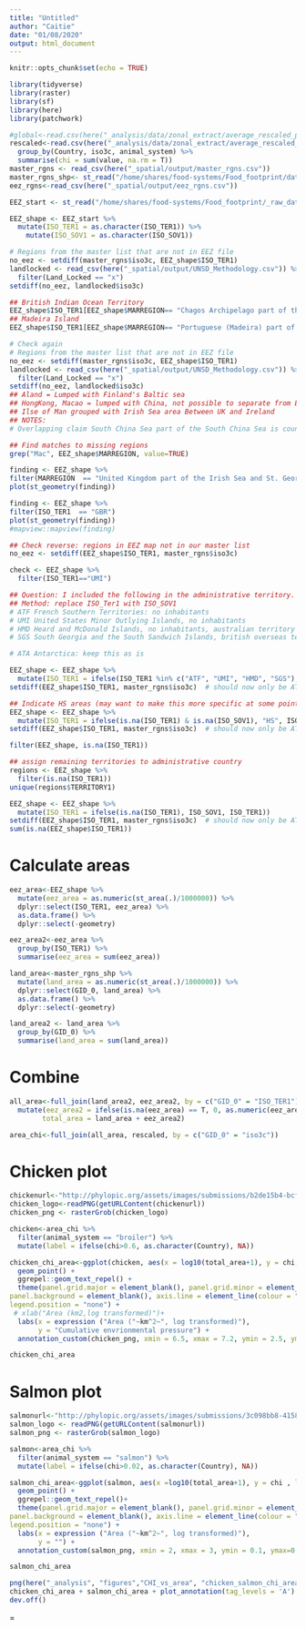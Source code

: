 ```yaml
---
title: "Untitled"
author: "Caitie"
date: "01/08/2020"
output: html_document
---
```


```r
knitr::opts_chunk$set(echo = TRUE)
```

```r
library(tidyverse)
library(raster)
library(sf)
library(here)
library(patchwork)
```

```r
#global<-read.csv(here("_analysis/data/zonal_extract/average_rescaled_pressures_combined_eez_land_global.csv"))
rescaled<-read.csv(here("_analysis/data/zonal_extract/average_rescaled_pressures_country.csv")) %>% 
  group_by(Country, iso3c, animal_system) %>% 
  summarise(chi = sum(value, na.rm = T))
master_rgns <- read_csv(here("_spatial/output/master_rgns.csv"))
master_rgns_shp<- st_read("/home/shares/food-systems/Food_footprint/dataprep/spatial/master_rgns.shp")
eez_rgns<-read_csv(here("_spatial/output/eez_rgns.csv"))
```


```r
EEZ_start <- st_read("/home/shares/food-systems/Food_footprint/_raw_data/marine_regions/Intersect_EEZ_IHO_v4_2020/Intersect_EEZ_IHO_v4_2020.shp")

EEZ_shape <- EEZ_start %>%
  mutate(ISO_TER1 = as.character(ISO_TER1)) %>%
    mutate(ISO_SOV1 = as.character(ISO_SOV1))

# Regions from the master list that are not in EEZ file
no_eez <- setdiff(master_rgns$iso3c, EEZ_shape$ISO_TER1)
landlocked <- read_csv(here("_spatial/output/UNSD_Methodology.csv")) %>%
  filter(Land_Locked == "x") 
setdiff(no_eez, landlocked$iso3c)

## British Indian Ocean Territory
EEZ_shape$ISO_TER1[EEZ_shape$MARREGION== "Chagos Archipelago part of the Indian Ocean"] <- "IOT"  
## Madeira Island
EEZ_shape$ISO_TER1[EEZ_shape$MARREGION== "Portuguese (Madeira) part of the North Atlantic Ocean"] <- "XMI"  

# Check again
# Regions from the master list that are not in EEZ file
no_eez <- setdiff(master_rgns$iso3c, EEZ_shape$ISO_TER1)
landlocked <- read_csv(here("_spatial/output/UNSD_Methodology.csv")) %>%
  filter(Land_Locked == "x") 
setdiff(no_eez, landlocked$iso3c)
## Aland = Lumped with Finland's Baltic sea
## HongKong, Macao = lumped with China, not possible to separate from EEZ map
## Ilse of Man grouped with Irish Sea area Between UK and Ireland
## NOTES:
# Overlapping claim South China Sea part of the South China Sea is counted with China in EEZ map

## Find matches to missing regions
grep("Mac", EEZ_shape$MARREGION, value=TRUE)

finding <- EEZ_shape %>%
filter(MARREGION  == "United Kingdom part of the Irish Sea and St. George's Channel")
plot(st_geometry(finding))

finding <- EEZ_shape %>%
filter(ISO_TER1  == "GBR")
plot(st_geometry(finding))
#mapview::mapview(finding)

## Check reverse: regions in EEZ map not in our master list
no_eez <- setdiff(EEZ_shape$ISO_TER1, master_rgns$iso3c)

check <- EEZ_shape %>%
  filter(ISO_TER1=="UMI")

## Question: I included the following in the administrative territory.  Does this seem reasonable?
## Method: replace ISO_Ter1 with ISO_SOV1
# ATF French Southern Territories: no inhabitants
# UMI United States Minor Outlying Islands, no inhabitants
# HMD Heard and McDonald Islands, no inhabitants, australian territory
# SGS South Georgia and the South Sandwich Islands, british overseas territory

# ATA Antarctica: keep this as is

EEZ_shape <- EEZ_shape %>%
  mutate(ISO_TER1 = ifelse(ISO_TER1 %in% c("ATF", "UMI", "HMD", "SGS"), ISO_SOV1, ISO_TER1))
setdiff(EEZ_shape$ISO_TER1, master_rgns$iso3c)  # should now only be ATA and NA

## Indicate HS areas (may want to make this more specific at some point)
EEZ_shape <- EEZ_shape %>%
  mutate(ISO_TER1 = ifelse(is.na(ISO_TER1) & is.na(ISO_SOV1), "HS", ISO_TER1))
setdiff(EEZ_shape$ISO_TER1, master_rgns$iso3c)  # should now only be ATA and NA

filter(EEZ_shape, is.na(ISO_TER1))

## assign remaining territories to administrative country
regions <- EEZ_shape %>%
  filter(is.na(ISO_TER1)) 
unique(regions$TERRITORY1)

EEZ_shape <- EEZ_shape %>%
  mutate(ISO_TER1 = ifelse(is.na(ISO_TER1), ISO_SOV1, ISO_TER1))
setdiff(EEZ_shape$ISO_TER1, master_rgns$iso3c)  # should now only be ATA and HS
sum(is.na(EEZ_shape$ISO_TER1))
```

# Calculate areas

```r
eez_area<-EEZ_shape %>% 
  mutate(eez_area = as.numeric(st_area(.)/1000000)) %>% 
  dplyr::select(ISO_TER1, eez_area) %>% 
  as.data.frame() %>% 
  dplyr::select(-geometry)

eez_area2<-eez_area %>% 
  group_by(ISO_TER1) %>% 
  summarise(eez_area = sum(eez_area))

land_area<-master_rgns_shp %>% 
  mutate(land_area = as.numeric(st_area(.)/1000000)) %>% 
  dplyr::select(GID_0, land_area) %>% 
  as.data.frame() %>% 
  dplyr::select(-geometry)

land_area2 <- land_area %>% 
  group_by(GID_0) %>% 
  summarise(land_area = sum(land_area))
```

# Combine

```r
all_area<-full_join(land_area2, eez_area2, by = c("GID_0" = "ISO_TER1")) %>% 
  mutate(eez_area2 = ifelse(is.na(eez_area) == T, 0, as.numeric(eez_area)),
        total_area = land_area + eez_area2)
```

```r
area_chi<-full_join(all_area, rescaled, by = c("GID_0" = "iso3c"))
```

# Chicken plot

```r
chickenurl<-"http://phylopic.org/assets/images/submissions/b2de15b4-bcf1-45ad-99ff-c2b9204baa3a.128.png"
chicken_logo<-readPNG(getURLContent(chickenurl))
chicken_png <- rasterGrob(chicken_logo)
```

```r
chicken<-area_chi %>% 
  filter(animal_system == "broiler") %>% 
  mutate(label = ifelse(chi>0.6, as.character(Country), NA))

chicken_chi_area<-ggplot(chicken, aes(x = log10(total_area+1), y = chi, label = label)) +
  geom_point() +
  ggrepel::geom_text_repel() +
  theme(panel.grid.major = element_blank(), panel.grid.minor = element_blank(),
panel.background = element_blank(), axis.line = element_line(colour = "black"),
legend.position = "none") +
 # xlab("Area (km2,log transformed)")+
  labs(x = expression ("Area ("~km^2~", log transformed)"),
       y = "Cumulative envrionmental pressure") +
  annotation_custom(chicken_png, xmin = 6.5, xmax = 7.2, ymin = 2.5, ymax=3)

chicken_chi_area
```

# Salmon plot

```r
salmonurl<-"http://phylopic.org/assets/images/submissions/3c098bb8-4158-4777-b567-80e48049409c.512.png"
salmon_logo <- readPNG(getURLContent(salmonurl))
salmon_png <- rasterGrob(salmon_logo)
```

```r
salmon<-area_chi %>% 
  filter(animal_system == "salmon") %>% 
  mutate(label = ifelse(chi>0.02, as.character(Country), NA))

salmon_chi_area<-ggplot(salmon, aes(x =log10(total_area+1), y = chi , label = label)) +
  geom_point() +
  ggrepel::geom_text_repel()+
  theme(panel.grid.major = element_blank(), panel.grid.minor = element_blank(),
panel.background = element_blank(), axis.line = element_line(colour = "black"),
legend.position = "none") +
  labs(x = expression ("Area ("~km^2~", log transformed)"),
       y = "") +
  annotation_custom(salmon_png, xmin = 2, xmax = 3, ymin = 0.1, ymax=0.2)

salmon_chi_area
```




```r
png(here("_analysis", "figures","CHI_vs_area", "chicken_salmon_chi_area.png"), width = 15, height = 8, units = "in", res = 300)
chicken_chi_area + salmon_chi_area + plot_annotation(tag_levels = 'A')
dev.off()
```




=